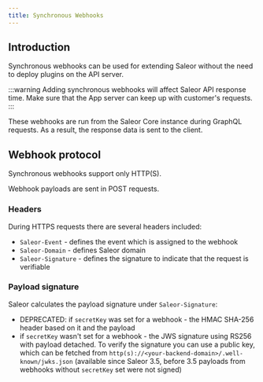```yaml
---
title: Synchronous Webhooks
---
```


## Introduction

Synchronous webhooks can be used for extending Saleor without the need to deploy plugins on the API server.

:::warning
Adding synchronous webhooks will affect Saleor API response time. Make sure that the App server can keep up with customer's requests.
:::

These webhooks are run from the Saleor Core instance during GraphQL requests. As a result, the response data is sent to the client.

## Webhook protocol

Synchronous webhooks support only HTTP(S).

Webhook payloads are sent in POST requests.

### Headers

During HTTPS requests there are several headers included:

- `Saleor-Event` - defines the event which is assigned to the webhook
- `Saleor-Domain` - defines Saleor domain
- `Saleor-Signature` - defines the signature to indicate that the request is verifiable

### Payload signature

Saleor calculates the payload signature under `Saleor-Signature`:

- DEPRECATED: if `secretKey` was set for a webhook - the HMAC SHA-256 header based on it and the payload
- if `secretKey` wasn't set for a webhook - the JWS signature using RS256 with payload detached. To verify the signature you can use a public key, which can be fetched from `http(s)://<your-backend-domain>/.well-known/jwks.json` (available since Saleor 3.5, before 3.5 payloads from webhooks without `secretKey` set were not signed)
